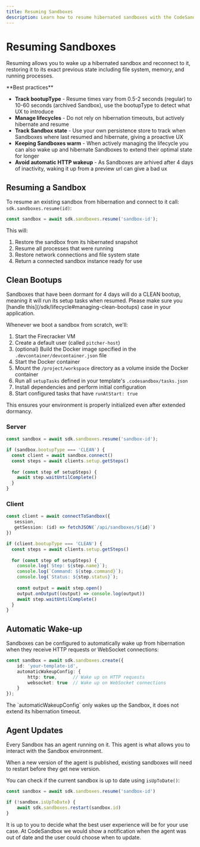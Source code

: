 ```yaml
---
title: Resuming Sandboxes
description: Learn how to resume hibernated sandboxes with the CodeSandbox SDK.
---
```



# Resuming Sandboxes

Resuming allows you to wake up a hibernated sandbox and reconnect to it, restoring it to its exact previous state including file system, memory, and running processes.

<Callout type="warning" emoji="⚡">
**Best practices**

- **Track bootupType** - Resume times vary from 0.5-2 seconds (regular) to 10-60 seconds (archived Sandbox), use the bootupType to detect what UX to introduce
- **Manage lifecycles** - Do not rely on hibernation timeouts, but actively hibernate and resume
- **Track Sandbox state** - Use your own persistence store to track when Sandboxes where last resumed and hibernate, giving a proactive UX
- **Keeping Sandboxes warm** - When actively managing the lifecycle you can also wake up and hibernate Sandboxes to extend their optimal state for longer
- **Avoid automatic HTTP wakeup** - As Sandboxes are arhived after 4 days of inactivity, waking it up from a preview url can give a bad ux
</Callout>

## Resuming a Sandbox

To resume an existing sandbox from hibernation and connect to it call: `sdk.sandboxes.resume(id)`:

```ts
const sandbox = await sdk.sandboxes.resume('sandbox-id');
```

This will:
1. Restore the sandbox from its hibernated snapshot
2. Resume all processes that were running
3. Restore network connections and file system state
4. Return a connected sandbox instance ready for use

## Clean Bootups

<Callout>
Sandboxes that have been dormant for 4 days will do a CLEAN bootup, meaning it will run its setup tasks when resumed. Please make sure you [handle this](/sdk/lifecycle#managing-clean-bootups) case in your application.
</Callout>

Whenever we boot a sandbox from scratch, we'll:

1. Start the Firecracker VM
2. Create a default user (called `pitcher-host`)
3. (optional) Build the Docker image specified in the `.devcontainer/devcontainer.json` file
4. Start the Docker container
5. Mount the `/project/workspace` directory as a volume inside the Docker container
6. Run all `setupTasks` defined in your template's `.codesandbox/tasks.json`
7. Install dependencies and perform initial configuration
8. Start configured tasks that have `runAtStart: true`

This ensures your environment is properly initialized even after extended dormancy.

### Server

```ts
const sandbox = await sdk.sandboxes.resume('sandbox-id');

if (sandbox.bootupType === 'CLEAN') {
  const client = await sandbox.connect()
  const steps = await clients.setup.getSteps()
  
  for (const step of setupSteps) {
    await step.waitUntilComplete()
  }
}
```

### Client

```ts
const client = await connectToSandbox({
   session,
   getSession: (id) => fetchJSON(`/api/sandboxes/${id}`)
})

if (client.bootupType === 'CLEAN') {
  const steps = await clients.setup.getSteps()
  
  for (const step of setupSteps) {
    console.log(`Step: ${step.name}`);
    console.log(`Command: ${step.command}`);
    console.log(`Status: ${step.status}`);
  
    const output = await step.open()
    output.onOutput((output) => console.log(output))
    await step.waitUntilComplete()
  }
}
```

## Automatic Wake-up

Sandboxes can be configured to automatically wake up from hibernation when they receive HTTP requests or WebSocket connections:

```ts
const sandbox = await sdk.sandboxes.create({
    id: 'your-template-id',
    automaticWakeupConfig: {
        http: true,      // Wake up on HTTP requests
        websocket: true  // Wake up on WebSocket connections
    }
});
```

<Callout>
The `automaticWakeupConfig` only wakes up the Sandbox, it does not extend its hibernation timeout.
</Callout>

## Agent Updates

Every Sandbox has an agent running on it. This agent is what allows you to interact with the Sandbox environment.

When a new version of the agent is published, existing sandboxes will need to restart before they get new version.

You can check if the current sandbox is up to date using `isUpToDate()`:

```ts
const sandbox = await sdk.sandboxes.resume('sandbox-id')

if (!sandbox.isUpToDate) {
    await sdk.sandboxes.restart(sandbox.id)
}
```

It is up to you to decide what the best user experience will be for your use case. At CodeSandbox we would show a notification when the agent was out of date and the user could choose when to update.